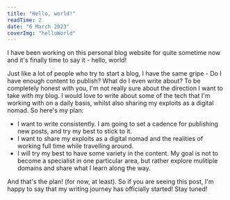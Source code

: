 ```yaml
---
title: "Hello, world!"
readTime: 2
date: "6 March 2023"
coverImg: "helloWorld"
---
```


I have been working on this personal blog website for quite sometime now and it's finally time to say it - hello, world! 

Just like a lot of people who try to start a blog, I have the same gripe - Do I have enough content to publish? What do I even write about? To be completely honest with you, I'm not really sure about the direction I want to take with my blog. I would love to write about some of the tech that I'm working with on a daily basis, whilst also sharing my exploits as a digital nomad. So here's my plan:

* I want to write consistently. I am going to set a cadence for publishing new posts, and try my best to stick to it.
* I want to share my exploits as a digital nomad and the realities of working full time while travelling around.
* I will try my best to have some variety in the content. My goal is not to become a specialist in one particular area, but rather explore mulitiple domains and share what I learn along the way.

And that's the plan! (for now, at least). So if you are seeing this post, I'm happy to say that my writing journey has officially started! Stay tuned!


